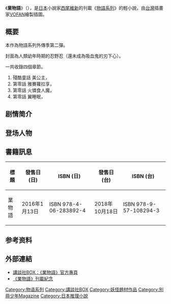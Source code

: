 {{unreferenced|time=2016-02-28T05:55:52+00:00}}
{{Pathnav|物語系列}}
{{Infobox animanga/Headerofja
|title= 業物語
|size= 
|caption= 
|japanese= 業物語
|english=  
|kana= ワザモノガタリ
|romaji= Wazamonogatari
|genre= 
}}
{{Infobox animanga/Novel
|輕小說= 是
|標題= 
|作者= [[西尾維新|西尾維新]]
|插圖= [[VOFAN|VOFAN]]
|出版社= {{flagicon|Japan}} [[講談社|講談社]]
|連載雜誌= 
|label= {{flagicon|Japan}} [[講談社BOX|講談社BOX]]
|發售日= {{flagicon|Japan}} 2016年1月13日
|開始= 
|結束= 
|冊數= 1
|話數= 4
|其他= 
}}
{{Infobox animanga/Footerofja}}

《'''業物語'''》（{{jpn|j=業物語|kk=ワザモノガタリ|rm=Wazamonogatari}}），是[[日本|日本]]小說家[[西尾維新|西尾維新]]的刊載《[[物語系列|物語系列]]》的輕小說，由[[台灣|台灣]]插畫家[[VOFAN|VOFAN]]繪製插圖。

==概要==
本作為物語系列外傳季第二彈。

封面為人類幼年時期的忍野忍（還未成為吸血鬼的刃下心）。

一共收錄四個章節。

#殘酷童話 美公主，{{lang|ja|残酷童話 うつくし姫}} 
#第零話 雅賽蘿拉享，{{lang|ja|第零話 あせろらボナペティ}}
#第零話 火憐食人魔，{{lang|ja|第零話 かれんオウガ}}
#第零話 翼睡眠，{{lang|ja|第零話 つばさスリーピング}}

== 剧情简介 ==
{{Expand section|time=2016-02-28T05:29:12+00:00}}

== 登场人物 ==
{{main|物語系列角色列表}}

==書籍訊息==
{| class="wikitable"
!標題||發售日 (日)|| style="white-space:nowrap"|ISBN (日)||發售日 (台)|| style="white-space:nowrap"|ISBN (台)
|-
|業物語||2016年1月13日||ISBN 978-4-06-283892-4||2018年10月18日||ISBN 978-9-57-108294-3
|}

== 参考资料 ==
{{reflist}}

== 外部連結 ==
*[http://bookclub.kodansha.co.jp/product?isbn=9784062838924 講談社BOX：《業物語》官方專頁] {{Wayback|url=http://bookclub.kodansha.co.jp/product?isbn=9784062838924 |date=20160814145514 }}
*[http://game.ni.siois.in/pc.html 《業物語》刊載紀念] {{Wayback|url=http://game.ni.siois.in/pc.html |date=20210116043747 }}

{{物语系列}}
{{acg-stub}}

{{DEFAULTSORT:wazamonogatari}}
[[Category:物语系列|Category:物语系列]]
[[Category:講談社BOX|Category:講談社BOX]]
[[Category:妖怪題材作品|Category:妖怪題材作品]]
[[Category:別冊少年Magazine|Category:別冊少年Magazine]]
[[Category:日本推理小說|Category:日本推理小說]]